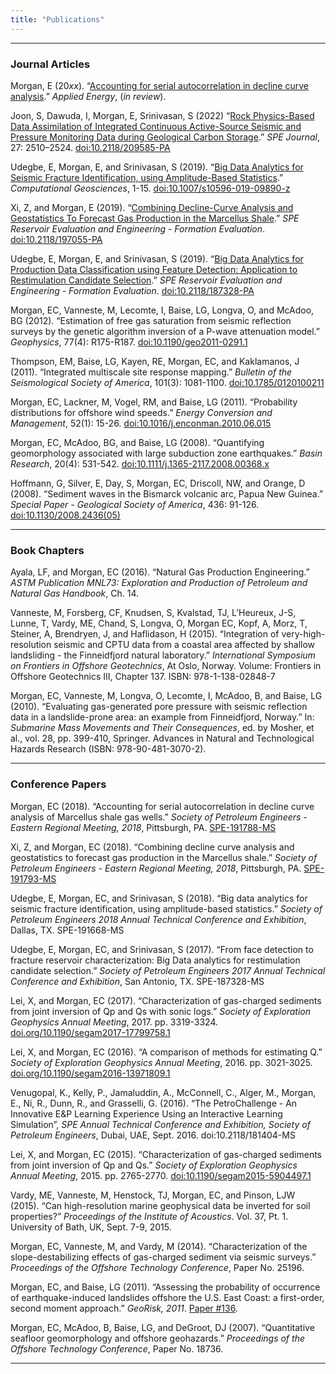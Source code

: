 ```yaml
---
title: "Publications"
---
```

***
### Journal Articles
Morgan, E (20*xx*). "[Accounting for serial autocorrelation in decline curve analysis](publications\Morgan_2019_Applied_Energy_Review.pdf)." *Applied Energy*, (*in review*).

Joon, S, Dawuda, I, Morgan, E, Srinivasan, S (2022) "[Rock Physics-Based Data Assimilation of Integrated Continuous Active-Source Seismic and Pressure Monitoring Data during Geological Carbon Storage](publications\Joon_2022_spe-209585-pa.pdf)." *SPE Journal*, 27: 2510–2524. [doi:10.2118/209585-PA](https://doi.org/10.2118/209585-PA)
      
Udegbe, E, Morgan, E, and Srinivasan, S (2019). "[Big Data Analytics for Seismic Fracture Identification, using Amplitude-Based Statistics](https://rdcu.be/bQzlF)." *Computational Geosciences*, 1-15. [doi:10.1007/s10596-019-09890-z](http://link.springer.com/article/10.1007/s10596-019-09890-z)

Xi, Z, and Morgan, E (2019). "[Combining Decline-Curve Analysis and Geostatistics To Forecast Gas Production in the Marcellus Shale](publications\SPE-197055-PA.pdf)." *SPE Reservoir Evaluation and Engineering - Formation Evaluation*. [doi:10.2118/197055-PA](https://doi.org/10.2118/197055-PA)

Udegbe, E, Morgan, E, and Srinivasan, S (2019). "[Big Data Analytics for Production Data Classification using Feature Detection: Application to Restimulation Candidate Selection](publications\SPE-187328-PA.pdf)." *SPE Reservoir Evaluation and Engineering - Formation Evaluation*. [doi:10.2118/187328-PA](https://doi.org/10.2118/187328-PA)
	
Morgan, EC, Vanneste, M, Lecomte, I,  Baise, LG, Longva, O, and McAdoo, BG (2012). "Estimation of free gas saturation from seismic reflection surveys by the genetic algorithm inversion of a P-wave attenuation model." *Geophysics*, 77(4): R175-R187. [doi:10.1190/geo2011-0291.1](https://www.crossref.org/iPage?doi=10.1190%2Fgeo2011-0291.1)

Thompson, EM, Baise, LG, Kayen, RE, Morgan, EC, and Kaklamanos, J (2011). "Integrated multiscale site response mapping." *Bulletin of the Seismological Society of America*, 101(3): 1081-1100. [doi:10.1785/0120100211](https://www.crossref.org/iPage?doi=10.1785%2F0120100211)

Morgan, EC, Lackner, M, Vogel, RM, and Baise, LG (2011). "Probability distributions for offshore wind speeds." *Energy Conversion and Management*, 52(1): 15-26. [doi:10.1016/j.enconman.2010.06.015](https://www.sciencedirect.com/science/article/pii/S019689041000227X?via%3Dihub)

Morgan, EC, McAdoo, BG, and Baise, LG (2008). "Quantifying geomorphology associated with large subduction zone earthquakes." *Basin Research*, 20(4): 531-542. [doi:10.1111/j.1365-2117.2008.00368.x](https://onlinelibrary.wiley.com/doi/abs/10.1111/j.1365-2117.2008.00368.x)

Hoffmann, G, Silver, E, Day, S, Morgan, EC, Driscoll, NW, and Orange, D (2008). "Sediment waves in the Bismarck volcanic arc, Papua New Guinea." *Special Paper - Geological Society of America*, 436: 91-126. [doi:10.1130/2008.2436(05)](https://pubs.geoscienceworld.org/books/book/595/chapter/3804526/)  

***
### Book Chapters
Ayala, LF, and Morgan, EC (2016). "Natural Gas Production Engineering." *ASTM Publication MNL73: Exploration and Production of Petroleum and Natural Gas Handbook*, Ch. 14.

Vanneste, M, Forsberg, CF, Knudsen, S, Kvalstad, TJ, L'Heureux, J-S, Lunne, T, Vardy, ME, Chand, S, Longva, O, Morgan EC, Kopf, A, Morz, T, Steiner, A, Brendryen, J, and Haflidason, H (2015). "Integration of very-high-resolution seismic and CPTU data from a coastal area affected by shallow landsliding - the Finneidfjord natural laboratory." *International Symposium on Frontiers in Offshore Geotechnics*, At Oslo, Norway. Volume: Frontiers in Offshore Geotechnics III, Chapter 137. ISBN: 978-1-138-02848-7

Morgan, EC, Vanneste, M, Longva, O, Lecomte, I, McAdoo, B, and Baise, LG (2010). "Evaluating gas-generated pore pressure with seismic reflection data in a landslide-prone area: an example from Finneidfjord, Norway." In: *Submarine Mass Movements and Their Consequences*, ed. by Mosher, et al., vol. 28, pp. 399-410, Springer. Advances in Natural and Technological Hazards Research (ISBN: 978-90-481-3070-2).

***
### Conference Papers
Morgan, EC (2018). "Accounting for serial autocorrelation in decline curve analysis of Marcellus shale gas wells." *Society of Petroleum Engineers - Eastern Regional Meeting, 2018*, Pittsburgh, PA. [SPE-191788-MS](publications/Morgan_2018_ERM_Autocorrelation.pdf)

Xi, Z, and Morgan, EC (2018). "Combining decline curve analysis and geostatistics to forecast gas production in the Marcellus shale." *Society of Petroleum Engineers - Eastern Regional Meeting, 2018*, Pittsburgh, PA. [SPE-191793-MS](publications/Xi_2018_Combining Decline Curve Analysis and Geostatistics.pdf)

Udegbe, E, Morgan, EC, and Srinivasan, S (2018). "Big data analytics for seismic fracture identification, using amplitude-based statistics." *Society of Petroleum Engineers 2018 Annual Technical Conference and Exhibition*, Dallas, TX.  SPE-191668-MS

Udegbe, E, Morgan, EC, and Srinivasan, S (2017). "From face detection to fracture reservoir characterization: Big Data analytics for restimulation candidate selection." *Society of Petroleum Engineers 2017 Annual Technical Conference and Exhibition*, San Antonio, TX.  SPE-187328-MS

Lei, X, and Morgan, EC (2017). "Characterization of gas-charged sediments from joint inversion of Qp and Qs with sonic logs." *Society of Exploration Geophysics Annual Meeting*, 2017. pp. 3319-3324. [doi.org/10.1190/segam2017-17799758.1](https://library.seg.org/doi/10.1190/segam2017-17799758.1) 

Lei, X, and Morgan, EC (2016). "A comparison of methods for estimating Q." *Society of Exploration Geophysics Annual Meeting*, 2016. pp. 3021-3025. [doi.org/10.1190/segam2016-13971809.1](https://library.seg.org/doi/10.1190/segam2016-13971809.1) 

Venugopal, K., Kelly, P., Jamaluddin, A., McConnell, C., Alger, M., Morgan, E., Ni, R., Dunn, R., and Grasselli, G. (2016). "The PetroChallenge - An Innovative E&P Learning Experience Using an Interactive Learning Simulation", *SPE Annual Technical Conference and Exhibition, Society of Petroleum Engineers*, Dubai, UAE, Sept. 2016. doi:10.2118/181404-MS

Lei, X, and Morgan, EC (2015). "Characterization of gas-charged sediments from joint inversion of Qp and Qs." *Society of Exploration Geophysics Annual Meeting*, 2015. pp. 2765-2770. [doi:10.1190/segam2015-5904497.1](https://library.seg.org/doi/10.1190/segam2015-5904497.1)

Vardy, ME, Vanneste, M, Henstock, TJ, Morgan, EC, and Pinson, LJW (2015). "Can high-resolution marine geophysical data be inverted for soil properties?" *Proceedings of the Institute of Acoustics*. Vol. 37, Pt. 1. University of Bath, UK, Sept. 7-9, 2015.

Morgan, EC, Vanneste, M, and Vardy, M (2014). "Characterization of the slope-destabilizing effects of gas-charged sediment via seismic surveys." *Proceedings of the Offshore Technology Conference*, Paper No. 25196.
      
Morgan, EC, and Baise, LG (2011). "Assessing the probability of occurrence of earthquake-induced landslides offshore the U.S. East Coast: a first-order, second moment approach." *GeoRisk, 2011*. [Paper #136](publications\Morgan_2011_georisk_paper.pdf).

Morgan, EC, McAdoo, B, Baise, LG, and DeGroot, DJ (2007). "Quantitative seafloor geomorphology and offshore geohazards." *Proceedings of the Offshore Technology Conference*, Paper No. 18736.

***